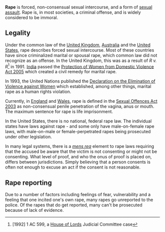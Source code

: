 {{subpages}}

'''Rape''' is forced, non-consensual sexual intercourse, and a form of [[sexual assault]]. Rape is, in most societies, a criminal offense, and is widely considered to be immoral.

== Legality ==
Under the common law of the [[United Kingdom]], [[Australia]] and the [[United States]], rape describes forced sexual intercourse. Most of these countries have since criminalized marital or spousal rape, which common law did not recognize as an offense. In the United Kingdom, this was as a result of ''R v. R''<ref>[1992] 1 AC 599, a [[House of Lords]] Judicial Committee case</ref> in 1991. [[India]] passed the [[Protection of Women from Domestic Violence Act 2005]] which created a civil remedy for marital rape.

In 1993, the United Nations published the [[Declaration on the Elimination of Violence against Women]] which established, among other things, marital rape as a human rights violation.

Currently, in [[England]] and [[Wales]], rape is defined in the [[Sexual Offences Act 2003]] as non-consensual penile penetration of the vagina, anus or mouth. The maximum sentence for rape is life imprisonment.

In the United States, there is no national, federal rape law. The individual states have laws against rape - and some only have male-on-female rape laws, with male-on-male or female-perpetrated rapes being prosecuted under other legislation.

In many legal systems, there is a ''[[mens rea]]'' element to rape laws requiring that the accused be aware that the victim is not consenting or might not be consenting. What level of proof, and who the onus of proof is placed on, differs between jurisdictions. Simply believing that a person consents is often not enough to excuse an act if the consent is not reasonable.

== Rape reporting ==
Due to a number of factors including feelings of fear, vulnerability and a feeling that one incited one's own rape, many rapes go unreported to the police. Of the rapes that do get reported, many can't be prosecuted because of lack of evidence.